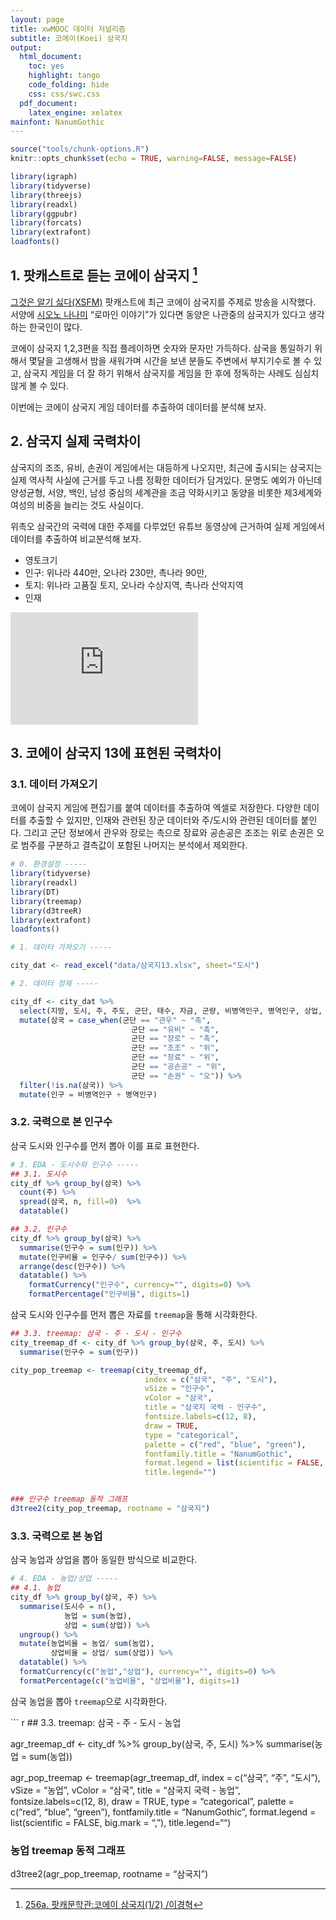 ```yaml
---
layout: page
title: xwMOOC 데이터 저널리즘
subtitle: 코에이(Koei) 삼국지
output:
  html_document: 
    toc: yes
    highlight: tango
    code_folding: hide
    css: css/swc.css
  pdf_document:
    latex_engine: xelatex
mainfont: NanumGothic
---
```

 
``` r
source("tools/chunk-options.R")
knitr::opts_chunk$set(echo = TRUE, warning=FALSE, message=FALSE)

library(igraph)
library(tidyverse)
library(threejs)
library(readxl)
library(ggpubr)
library(forcats)
library(extrafont)
loadfonts()

```

## 1. 팟캐스트로 듣는 코에이 삼국지 [^xsfm-koei] {#podcast-koei-three-kingdoms}

[^xsfm-koei]: [256a. 팟캐문학관:코에이 삼국지(1/2) /이경혁](http://xsfm.co.kr/wp/?p=2101)

[그것은 알기 싫다(XSFM)](http://xsfm.co.kr/wp/) 팟캐스트에 최근 코에이 삼국지를 주제로 방송을 시작했다.
서양에 [시오노 나나미](https://ko.wikipedia.org/wiki/%EC%8B%9C%EC%98%A4%EB%85%B8_%EB%82%98%EB%82%98%EB%AF%B8) "로마인 이야기"가 있다면 동양은 
나관중의 삼국지가 있다고 생각하는 한국인이 많다.

코에이 삼국지 1,2,3편을 직접 플레이하면 숫자와 문자만 가득하다. 
삼국을 통일하기 위해서 몇달을 고생해서 밤을 새워가며 시간을 보낸 분들도 주변에서 부지기수로 볼 수 있고, 
삼국지 게임을 더 잘 하기 위해서 삼국지를 게임을 한 후에 정독하는 사례도 심심치 않게 볼 수 있다.

이번에는 코에이 삼국지 게임 데이터를 추출하여 데이터를 분석해 보자.

## 2. 삼국지 실제 국력차이 {#keoi-three-kingdoms-reality}

삼국지의 조조, 유비, 손권이 게임에서는 대등하게 나오지만, 
최근에 출시되는 삼국지는 실제 역사적 사실에 근거를 두고 나름 정확한 데이터가 담겨있다.
문명도 예외가 아닌데 양성균형, 서양, 백인, 남성 중심의 세계관을 조금 약화시키고 
동양을 비롯한 제3세계와 여성의 비중을 늘리는 것도 사실이다.

위촉오 삼국간의 국력에 대한 주제를 다루었던 유튜브 동영상에 근거하여 실제 게임에서 데이터를 추출하여 
비교분석해 보자.

- 영토크기
- 인구: 위나라 440만, 오나라 230만, 촉나라 90만, 
- 토지: 위나라 고품질 토지, 오나라 수상지역, 촉나라 산악지역
- 인재 

<iframe width="300" height="180" src="https://www.youtube.com/embed/DbpKKZMe52s" frameborder="0" allow="autoplay; encrypted-media" allowfullscreen></iframe>

## 3. 코에이 삼국지 13에 표현된 국력차이 {#koei-three-kingdoms-ingame}

### 3.1. 데이터 가져오기 {#import-data}

코에이 삼국지 게임에 편집기를 붙여 데이터를 추출하여 엑셀로 저장한다. 
다양한 데이터를 추출할 수 있지만, 인재와 관련된 장군 데이터와 주/도시와 관련된 데이터를 붙인다.
그리고 군단 정보에서 관우와 장로는 촉으로 장료와 공손공은 조조는 위로 손권은 오로 범주를 구분하고 
결측값이 포함된 나머지는 분석에서 제외한다.

``` r
# 0. 환경설정 -----
library(tidyverse)
library(readxl)
library(DT)
library(treemap)
library(d3treeR)
library(extrafont)
loadfonts()

# 1. 데이터 가져오기 -----

city_dat <- read_excel("data/삼국지13.xlsx", sheet="도시")

# 2. 데이터 정제 -----

city_df <- city_dat %>% 
  select(지방, 도시, 주, 주도, 군단, 태수, 자금, 군량, 비병역인구, 병역인구, 상업, 농업, 문화) %>% 
  mutate(삼국 = case_when(군단 == "관우" ~ "촉",
                           군단 == "유비" ~ "촉",
                           군단 == "장로" ~ "촉",
                           군단 == "조조" ~ "위",
                           군단 == "장료" ~ "위",
                           군단 == "공손공" ~ "위",
                           군단 == "손권" ~ "오")) %>% 
  filter(!is.na(삼국)) %>% 
  mutate(인구 = 비병역인구 + 병역인구)
```

### 3.2. 국력으로 본 인구수 {#koei-three-kingdoms-pop}

삼국 도시와 인구수를 먼저 뽑아 이를 표로 표현한다.

``` r
# 3. EDA - 도시수와 인구수 -----
## 3.1. 도시수
city_df %>% group_by(삼국) %>% 
  count(주) %>% 
  spread(삼국, n, fill=0)  %>% 
  datatable()

## 3.2. 인구수
city_df %>% group_by(삼국) %>% 
  summarise(인구수 = sum(인구)) %>% 
  mutate(인구비율 = 인구수/ sum(인구수)) %>% 
  arrange(desc(인구수)) %>% 
  datatable() %>% 
    formatCurrency("인구수", currency="", digits=0) %>% 
    formatPercentage("인구비율", digits=1) 
```

삼국 도시와 인구수를 먼저 뽑은 자료를 `treemap`을 통해 시각화한다.

``` r
## 3.3. treemap: 삼국 - 주 - 도시 - 인구수
city_treemap_df <- city_df %>% group_by(삼국, 주, 도시) %>% 
  summarise(인구수 = sum(인구))

city_pop_treemap <- treemap(city_treemap_df, 
                              index = c("삼국", "주", "도시"),  
                              vSize = "인구수", 
                              vColor = "삼국",
                              title = "삼국지 국력 - 인구수", 
                              fontsize.labels=c(12, 8), 
                              draw = TRUE,
                              type = "categorical", 
                              palette = c("red", "blue", "green"),
                              fontfamily.title = "NanumGothic",
                              format.legend = list(scientific = FALSE, big.mark = ","),
                              title.legend="")


### 인구수 treemap 동적 그래프                 
d3tree2(city_pop_treemap, rootname = "삼국지")
```

### 3.3. 국력으로 본 농업 {#koei-three-kingdoms-agri}

삼국 농업과 상업을 뽑아 동일한 방식으로 비교한다.

``` r
# 4. EDA - 농업/상업 -----
## 4.1. 농업
city_df %>% group_by(삼국, 주) %>% 
  summarise(도시수 = n(),
            농업 = sum(농업),
            상업 = sum(상업)) %>% 
  ungroup() %>% 
  mutate(농업비율 = 농업/ sum(농업),
         상업비율 = 상업/ sum(상업)) %>% 
  datatable() %>% 
  formatCurrency(c("농업","상업"), currency="", digits=0) %>% 
  formatPercentage(c("농업비율", "상업비율"), digits=1) 
```

삼국 농업을 뽑아 `treemap`으로 시각화한다.

``` r
## 3.3. treemap: 삼국 - 주 - 도시 - 농업

agr_treemap_df <- city_df %>% group_by(삼국, 주, 도시) %>% 
  summarise(농업 = sum(농업))

agr_pop_treemap <- treemap(agr_treemap_df, 
                            index = c("삼국", "주", "도시"),  
                            vSize = "농업", 
                            vColor = "삼국",
                            title = "삼국지 국력 - 농업", 
                            fontsize.labels=c(12, 8), 
                            draw = TRUE,
                            type = "categorical", 
                            palette = c("red", "blue", "green"),
                            fontfamily.title = "NanumGothic",
                            format.legend = list(scientific = FALSE, big.mark = ","),
                            title.legend="")


### 농업 treemap 동적 그래프                 
d3tree2(agr_pop_treemap, rootname = "삼국지")

